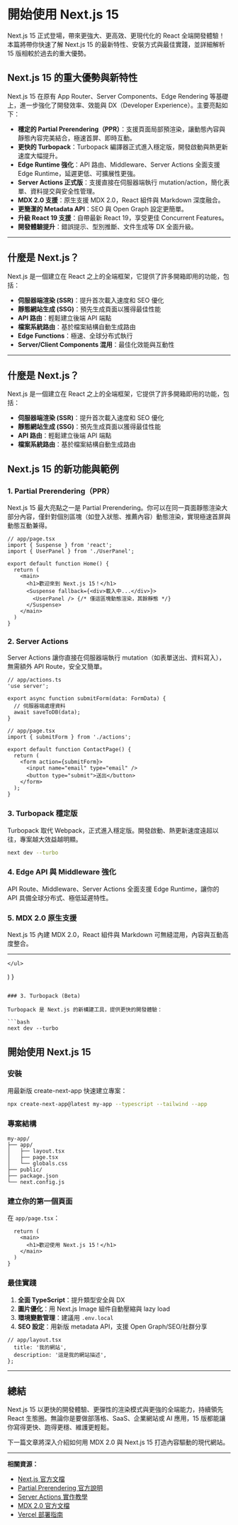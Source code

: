 # 開始使用 Next.js 15

Next.js 15 正式登場，帶來更強大、更高效、更現代化的 React 全端開發體驗！本篇將帶你快速了解 Next.js 15 的最新特性、安裝方式與最佳實踐，並詳細解析 15 版相較於過去的重大優勢。

## Next.js 15 的重大優勢與新特性

Next.js 15 在原有 App Router、Server Components、Edge Rendering 等基礎上，進一步強化了開發效率、效能與 DX（Developer Experience）。主要亮點如下：

- **穩定的 Partial Prerendering（PPR）**：支援頁面局部預渲染，讓動態內容與靜態內容完美結合，極速首屏、即時互動。
- **更快的 Turbopack**：Turbopack 編譯器正式進入穩定版，開發啟動與熱更新速度大幅提升。
- **Edge Runtime 強化**：API 路由、Middleware、Server Actions 全面支援 Edge Runtime，延遲更低、可擴展性更強。
- **Server Actions 正式版**：支援直接在伺服器端執行 mutation/action，簡化表單、資料提交與安全性管理。
- **MDX 2.0 支援**：原生支援 MDX 2.0，React 組件與 Markdown 深度融合。
- **更簡潔的 Metadata API**：SEO 與 Open Graph 設定更簡單。
- **升級 React 19 支援**：自帶最新 React 19，享受更佳 Concurrent Features。
- **開發體驗提升**：錯誤提示、型別推斷、文件生成等 DX 全面升級。

---

## 什麼是 Next.js？

Next.js 是一個建立在 React 之上的全端框架，它提供了許多開箱即用的功能，包括：

- **伺服器端渲染 (SSR)**：提升首次載入速度和 SEO 優化
- **靜態網站生成 (SSG)**：預先生成頁面以獲得最佳性能
- **API 路由**：輕鬆建立後端 API 端點
- **檔案系統路由**：基於檔案結構自動生成路由
- **Edge Functions**：極速、全球分布式執行
- **Server/Client Components 混用**：最佳化效能與互動性

---


## 什麼是 Next.js？

Next.js 是一個建立在 React 之上的全端框架，它提供了許多開箱即用的功能，包括：

- **伺服器端渲染 (SSR)**：提升首次載入速度和 SEO 優化
- **靜態網站生成 (SSG)**：預先生成頁面以獲得最佳性能
- **API 路由**：輕鬆建立後端 API 端點
- **檔案系統路由**：基於檔案結構自動生成路由

## Next.js 15 的新功能與範例

### 1. Partial Prerendering（PPR）

Next.js 15 最大亮點之一是 Partial Prerendering。你可以在同一頁面靜態渲染大部分內容，僅針對個別區塊（如登入狀態、推薦內容）動態渲染，實現極速首屏與動態互動兼得。

```tsx
// app/page.tsx
import { Suspense } from 'react';
import { UserPanel } from './UserPanel';

export default function Home() {
  return (
    <main>
      <h1>歡迎來到 Next.js 15！</h1>
      <Suspense fallback={<div>載入中...</div>}>
        <UserPanel /> {/* 僅這區塊動態渲染，其餘靜態 */}
      </Suspense>
    </main>
  )
}
```

### 2. Server Actions

Server Actions 讓你直接在伺服器端執行 mutation（如表單送出、資料寫入），無需額外 API Route，安全又簡單。

```tsx
// app/actions.ts
'use server';

export async function submitForm(data: FormData) {
  // 伺服器端處理資料
  await saveToDB(data);
}
```

```tsx
// app/page.tsx
import { submitForm } from './actions';

export default function ContactPage() {
  return (
    <form action={submitForm}>
      <input name="email" type="email" />
      <button type="submit">送出</button>
    </form>
  );
}
```

### 3. Turbopack 穩定版

Turbopack 取代 Webpack，正式進入穩定版。開發啟動、熱更新速度遠超以往，專案越大效益越明顯。

```bash
next dev --turbo
```

### 4. Edge API 與 Middleware 強化

API Route、Middleware、Server Actions 全面支援 Edge Runtime，讓你的 API 具備全球分布式、極低延遲特性。

### 5. MDX 2.0 原生支援

Next.js 15 內建 MDX 2.0，React 組件與 Markdown 可無縫混用，內容與互動高度整合。

---

    </ul>
  )
}
```

### 3. Turbopack (Beta)

Turbopack 是 Next.js 的新構建工具，提供更快的開發體驗：

```bash
next dev --turbo
```

## 開始使用 Next.js 15

### 安裝

用最新版 create-next-app 快速建立專案：

```bash
npx create-next-app@latest my-app --typescript --tailwind --app
```

### 專案結構

```
my-app/
├── app/
│   ├── layout.tsx
│   ├── page.tsx
│   └── globals.css
├── public/
├── package.json
└── next.config.js
```

### 建立你的第一個頁面

在 `app/page.tsx`：

```tsx
  return (
    <main>
      <h1>歡迎使用 Next.js 15！</h1>
    </main>
  )
}
```

### 最佳實踐

1. **全面 TypeScript**：提升類型安全與 DX
2. **圖片優化**：用 Next.js Image 組件自動壓縮與 lazy load
3. **環境變數管理**：建議用 `.env.local`
4. **SEO 設定**：用新版 metadata API，支援 Open Graph/SEO/社群分享

```tsx
// app/layout.tsx
  title: '我的網站',
  description: '這是我的網站描述',
};
```

---

## 總結

Next.js 15 以更快的開發體驗、更彈性的渲染模式與更強的全端能力，持續領先 React 生態圈。無論你是要做部落格、SaaS、企業網站或 AI 應用，15 版都能讓你寫得更快、跑得更穩、維護更輕鬆。

下一篇文章將深入介紹如何用 MDX 2.0 與 Next.js 15 打造內容驅動的現代網站。

---

**相關資源：**
- [Next.js 官方文檔](https://nextjs.org/docs)
- [Partial Prerendering 官方說明](https://nextjs.org/docs/app/building-your-application/optimizing/partial-prerendering)
- [Server Actions 實作教學](https://nextjs.org/docs/app/building-your-application/data-fetching/server-actions)
- [MDX 2.0 官方文檔](https://mdxjs.com/)
- [Vercel 部署指南](https://vercel.com/docs)
